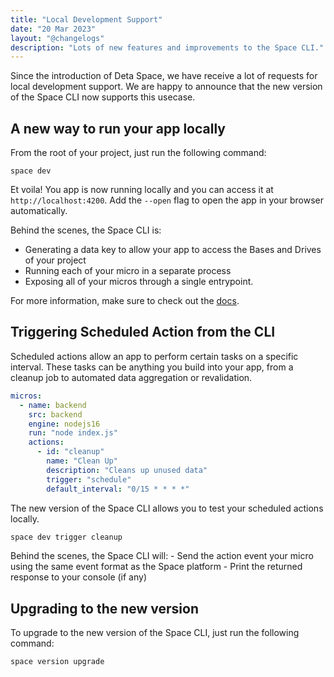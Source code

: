 ```yaml
---
title: "Local Development Support"
date: "20 Mar 2023"
layout: "@changelogs"
description: "Lots of new features and improvements to the Space CLI."
---
```


Since the introduction of Deta Space, we have receive a lot of requests for local development support.
We are happy to announce that the new version of the Space CLI now supports this usecase.

## A new way to run your app locally

From the root of your project, just run the following command:

```
space dev
```

Et voila! You app is now running locally and you can access it at `http://localhost:4200`.
Add the `--open` flag to open the app in your browser automatically.

Behind the scenes, the Space CLI is:

- Generating a data key to allow your app to access the Bases and Drives of your project
- Running each of your micro in a separate process
- Exposing all of your micros through a single entrypoint.

For more information, make sure to check out the [docs](/docs/en/basics/local).

## Triggering Scheduled Action from the CLI

Scheduled actions allow an app to perform certain tasks on a specific interval.
These tasks can be anything you build into your app, from a cleanup job to automated data aggregation or revalidation.

```yaml
micros:
  - name: backend
    src: backend
    engine: nodejs16
    run: "node index.js"
    actions:
      - id: "cleanup"
        name: "Clean Up"
        description: "Cleans up unused data"
        trigger: "schedule"
        default_interval: "0/15 * * * *"
```

The new version of the Space CLI allows you to test your scheduled actions locally.

```bash
space dev trigger cleanup
```

Behind the scenes, the Space CLI will:
    - Send the action event your micro using the same event format as the Space platform
    - Print the returned response to your console (if any)

## Upgrading to the new version

To upgrade to the new version of the Space CLI, just run the following command:

```
space version upgrade
```
